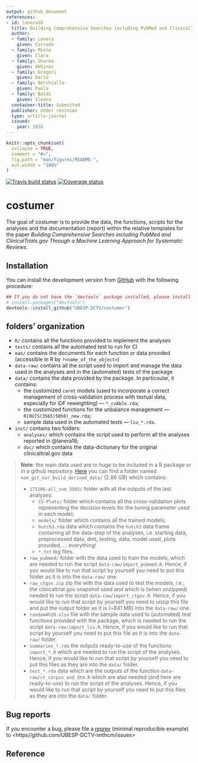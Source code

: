 ```yaml
---
output: github_document
references:
- id: lanera18
  title: Building Comprehensive Searches including PubMed and ClinicalTrials.gov Through a Machine Learning Approach for Systematic Reviews
  author:
  - family: Lanera
    given: Corrado
  - family: Minto
    given: Clara
  - family: Sharma
    given: Abhinav
  - family: Gregori
    given: Dario
  - family: Berchialla
    given: Paola
  - family: Baldi
    given: Ileana
  container-title: Submitted
  publisher: Under revision
  type: article-journal
  issued:
    year: 2018
---
```


<!-- README.md is generated from README.Rmd. Please edit that file -->

```r
knitr::opts_chunk$set(
  collapse = TRUE,
  comment = "#>",
  fig.path = "man/figures/README-",
  out.width = "100%"
)
```

[![Travis build status](https://travis-ci.org/UBESP-DCTV/costumer.svg?branch=master)](https://travis-ci.org/UBESP-DCTV/costumer)
<!-- [![AppVeyor build status](https://ci.appveyor.com/api/projects/status/github/UBESP-DCTV/costumer?branch=master&svg=true)](https://ci.appveyor.com/project/UBESP-DCTV/costumer) -->
[![Coverage status](https://codecov.io/gh/UBESP-DCTV/costumer/branch/master/graph/badge.svg)](https://codecov.io/github/UBESP-DCTV/costumer?branch=master)

# costumer

The goal of costumer is to provide the data, the functions, scripts for the
analyses and the documentation (report) within the relative templates for
the paper *Building Comprehensive Searches including PubMed and
ClinicalTrials.gov Through a Machine Learning Approach for Systematic
Reviews*.

## Installation

<!-- You can install the released version of costumer from -->
<!-- [CRAN](https://CRAN.R-project.org) with: -->

<!-- ``` r -->
<!-- install.packages("costumer") -->
<!-- ``` -->

You can install the development version from [GitHub](https://github.com/)
with the following procedure:

```r
## If you do not have the `devtools` package installed, please install it
# install.packages("devtools")
devtools::install_github("UBESP-DCTV/costumer")
```


## folders' organization

* `R/` contains all the functions provided to implement the analyses
* `tests/` contains all the automated test to run for CI
* `man/` contains the documents for each function or data provided
  (accessible in R by `?<name_of_the_object>`)
* `data-raw/` contains all the script used to import and manage the data used
  in the analyses and in the (automated) tests of the package
* `data/` contains the data provided by the package. In particoular, it
  contains:
    - the customized `caret` models (used to incorporate a correct 
      management of cross-validation process with textual data, especially
      for iDF reweighting) --- `*_cvAble.rda`;
    - the customized functions for the unbalance management ---
      `R[OU]S(3565|5050)_new.rda`;
    - sample data used in the automated tests --- `liu_*.rda`.
* `inst/` contains two folders:
    - `analyses/` which contains the script used to perform all the analyses 
      reported in @lanera18;
    - `doc/` which contains the data-dictionary for the original
      clinicaltrial.gov data

> **Note**: the main data used are to huge to be included in a R package or
>  in a github repository.
>  [Here](https://1drv.ms/f/s!AtlSkmthbrG4i8lA1fk5LPhmsOt0pg) you can find a
>  folder named `non_git_nor_build_derived_data/` (2.86 GB) which contains:
>
>  - `171106-all_svm_3565/` folder with all the outputs of the last
>     analyses:
>      + `CV-Plots/` folder which contains all the cross-validation plots
>        representing the decision levels for the tuning parameter used in
>        each model;
>      + `models/` folder which contains all the trained models;
>      + `hutch3.rda` data which contains the `hutch3` data frame containing
>        all the data-step of the analyses, i.e. starting data, preprocessed
>        data, dmt, testing, data, model used, plots provided, ...
>        everything!
>      + `*.txt` log files.
>  - `raw_pubmed/` folder with the data used to train the models, which are
>    needed to run the script `data-raw/import_pubmed.R`. Hence, if you 
>    would like to run that script by yourself you need to put this folder
>    as it is into the `data-raw/` one.
>  - `raw_ctgov.zip` zip file with the data used to test the models, i.e.,
>    the clinicaltrial.gov snapshot used and which is (when unzipped)
>    needed to run the script `data-raw/import_ctgov.R`.  Hence, if you 
>    would like to run that script by yourself you need to unzip this file
>    and put the output folder as it is (~841 MB) into the `data-raw/` one.
>  - `random4h28.xlsx` file with the sample data used to (automated) test
>    functions provided with the package, which is needed to run the script
>    `data-raw/import_liu.R`.  Hence, if you would like to run that script
>    by yourself you need to put this file as it is into the `data-raw/`
>    folder.
>  - `summaries_*.rda` the outputs ready-to-use of the functions
>    `import_*.R` which are needed to run the script of the analyses. Hence,
>    if you would like to run that script by yourself you need to put this
>    files as they are into the `data/` folder.
>  - `test_*.rda` data which are the outputs of the function
>     `data-raw/ct_corpus_and_dtm.R` which are also needed (and here are
>     ready-to-use) to run the script of the analyses. Hence, if you would
>     like to run that script by yourself you need to put this files as they
>     are into the `data/` folder.


## Bug reports
If you encounter a bug, please file a
[reprex](https://github.com/tidyverse/reprex) (minimal reproducible example)
to <https//github.com/UBESP-DCTV-imthcm/issues>

## Reference
